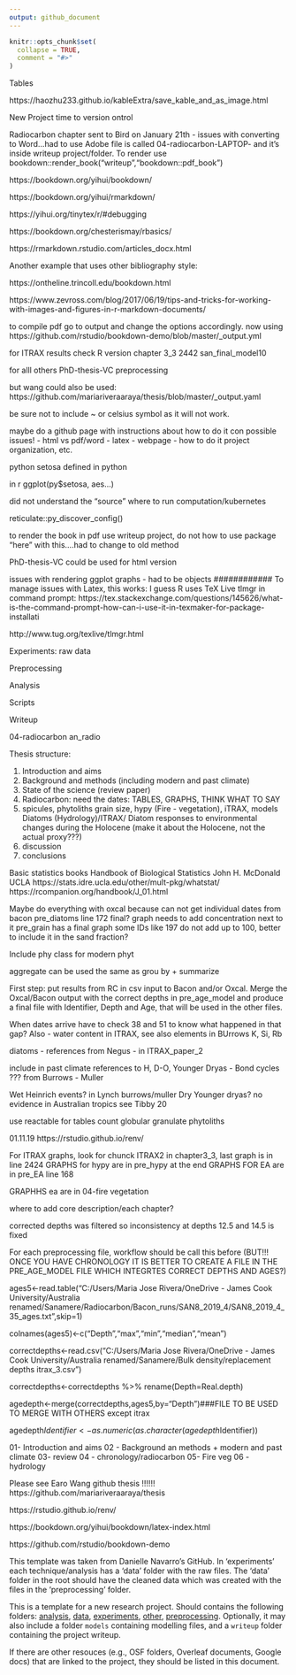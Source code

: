 ```yaml
---
output: github_document
---
```


<!-- README.md is generated from README.Rmd. Please edit that file -->

```r
knitr::opts_chunk$set(
  collapse = TRUE,
  comment = "#>"
)
```

Tables

https://haozhu233.github.io/kableExtra/save_kable_and_as_image.html

New Project
time to version ontrol
<!-- badges: start -->
<!-- badges: end -->

Radiocarbon chapter sent to Bird on January 21th - issues with converting to Word...had to use Adobe
file is called 04-radiocarbon-LAPTOP- and it's inside writeup project/folder. To render use bookdown::render_book("writeup","bookdown::pdf_book")



https://bookdown.org/yihui/bookdown/

https://bookdown.org/yihui/rmarkdown/

https://yihui.org/tinytex/r/#debugging

https://bookdown.org/chesterismay/rbasics/

https://rmarkdown.rstudio.com/articles_docx.html

Another example that uses other bibliography style:


https://ontheline.trincoll.edu/bookdown.html

https://www.zevross.com/blog/2017/06/19/tips-and-tricks-for-working-with-images-and-figures-in-r-markdown-documents/

to compile pdf go to output and change the options accordingly. now using https://github.com/rstudio/bookdown-demo/blob/master/_output.yml


for ITRAX results check R version chapter 3_3 2442 san_final_model10

for alll others PhD-thesis-VC preprocessing

but wang could also be used: https://github.com/mariariveraaraya/thesis/blob/master/_output.yaml

be sure not to include ~ or celsius symbol as it will not work. 

maybe do a github page with instructions about how to do it con possible issues!
- html vs pdf/word
- latex
- webpage
- how to do it project organization, etc.

python
setosa defined in python


in r
ggplot(py$setosa, aes...)

did not understand the "source"
where to run computation/kubernetes

reticulate::py_discover_config()

###########
to render the book in pdf use writeup project, do not how to use package "here" with this....had to change to old method

PhD-thesis-VC could be used for html version

issues with rendering ggplot graphs - had to be objects
############
To manage issues with Latex, this works: I guess R uses TeX Live
tlmgr in command prompt: https://tex.stackexchange.com/questions/145626/what-is-the-command-prompt-how-can-i-use-it-in-texmaker-for-package-installati

http://www.tug.org/texlive/tlmgr.html



Experiments: raw data

Preprocessing

Analysis

Scripts

Writeup


04-radiocarbon an_radio


Thesis structure:

1. Introduction and aims
2. Background and methods (including modern and past climate)
3. State of the science (review paper) 
4. Radiocarbon: need the dates: TABLES, GRAPHS, THINK WHAT TO SAY 
5. spicules, phytoliths grain size, hypy (Fire - vegetation), iTRAX, models
Diatoms (Hydrology)/ITRAX/ Diatom responses to environmental changes during the Holocene (make it about the Holocene, not the actual proxy???) 
6. discussion
7. conclusions


Basic statistics books
Handbook of Biological Statistics
John H. McDonald
UCLA https://stats.idre.ucla.edu/other/mult-pkg/whatstat/
https://rcompanion.org/handbook/J_01.html



Maybe do everything with oxcal because can not get individual dates from bacon
pre_diatoms line 172 final? graph needs to add concentration next to it
pre_grain has a final graph some IDs like 197 do not add up to 100, better to include it in the sand fraction?

Include phy class for modern phyt

aggregate can be used the same as grou by + summarize

First step:
put results from RC in csv input to Bacon and/or Oxcal.
Merge the Oxcal/Bacon output with the correct depths in pre_age_model and produce a final file with Identifier, Depth and Age, that will be used in the other files.


When dates arrive have to check 38 and 51 to know what happened in that gap?
Also - water content in ITRAX, see also elements in BUrrows K, Si, Rb

diatoms - references from Negus - in ITRAX_paper_2

include in past climate references to H, D-O, Younger Dryas - Bond cycles ??? from Burrows - Muller

Wet Heinrich events? in Lynch burrows/muller 
Dry Younger dryas? no evidence in Australian tropics see Tibby 20


use reactable for tables
count globular granulate phytoliths

01.11.19
https://rstudio.github.io/renv/

For ITRAX graphs, look for chunck ITRAX2 in chapter3_3, last graph is in line 2424
GRAPHS for hypy are in pre_hypy at the end
GRAPHS FOR EA are in pre_EA line 168

GRAPHHS ea are in 04-fire vegetation

where to add core description/each chapter?

corrected depths was filtered so inconsistency at depths 12.5 and 14.5 is fixed

For each preprocessing file, workflow should be call this before (BUT!!! ONCE YOU HAVE CHRONOLOGY IT IS BETTER TO CREATE A FILE IN THE PRE_AGE_MODEL FILE WHICH INTEGRTES CORRECT DEPTHS AND AGES?)

ages5<-read.table("C:/Users/Maria Jose Rivera/OneDrive - James Cook University/Australia renamed/Sanamere/Radiocarbon/Bacon_runs/SAN8_2019_4/SAN8_2019_4_35_ages.txt",skip=1)

colnames(ages5)<-c("Depth","max","min","median","mean")

correctdepths<-read.csv("C:/Users/Maria Jose Rivera/OneDrive - James Cook University/Australia renamed/Sanamere/Bulk density/replacement depths itrax_3.csv")

correctdepths<-correctdepths %>% rename(Depth=Real.depth)

agedepth<-merge(correctdepths,ages5,by="Depth")###FILE TO BE USED TO MERGE WITH OTHERS except itrax

agedepth$Identifier<- as.numeric(as.character(agedepth$Identifier))

01- Introduction and aims
02 - Background an methods + modern and past climate 
03- review
04 - chronology/radiocarbon
05- Fire veg
06 - hydrology



Please see Earo Wang github thesis !!!!!! https://github.com/mariariveraaraya/thesis

https://rstudio.github.io/renv/

https://bookdown.org/yihui/bookdown/latex-index.html

https://github.com/rstudio/bookdown-demo

This template was taken from Danielle Navarro's GitHub. In 'experiments' each technique/analysis has a 'data' folder with the raw files.
The 'data' folder in the root should have the cleaned data which was created with the files in the 'preprocessing' folder.

This is a template for a new research project. Should contains the following
folders: [analysis](./analysis), [data](./data), [experiments](./experiments),
[other](./other), [preprocessing](./preprocessing). Optionally, it may also 
include a folder `models` containing modelling files, and a `writeup` folder
containing the project writeup. 

If there are other resouces (e.g., OSF folders, Overleaf documents, Google docs)
that are linked to the project, they should be listed in this document.
